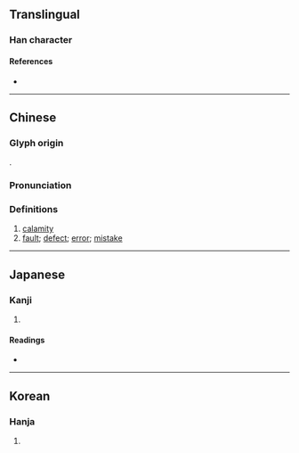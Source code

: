 {{character info/new}}
==Translingual==

===Han character===
{{Han char|rn=30|rad=口|as=05|sn=8|four=28604|canj=HOR,HYR|ids=⿱⿺夂卜口 (G), ⿱⿺夂人口 (TJK)}}

====References====
* {{Han ref|kx=0185.060|dkj=03493|dj=0404.060|hdz=10607.060|uh=548E|ud=21646|bh=A953|bd=43347}}

----

==Chinese==
{{zh-forms}}

===Glyph origin===
{{Han etym}}
{{Han compound|夂|人|口}}.

===Pronunciation===
{{zh-pron
|m=jiù
|c=gau3
|mn=qz:kiǔ/tw,xm,zz:kiū
|mc=y
|oc=y
|ma=
|cat=n
}}

===Definitions===
{{zh-hanzi}}

# [[calamity]]
# [[fault]]; [[defect]]; [[error]]; [[mistake]]

----

==Japanese==

===Kanji===
{{ja-kanji|grade=|rs=口05}}

# {{defn|lang=ja|sort=口05}}

====Readings====
* {{ja-readings|on=[[きゅう]] (kyū), [[こう]] (kō)|kun=[[とが]] (toga), [[とがめる]] (togameru)}}

----

==Korean==

===Hanja===
{{ko-hanja|hangeul=[[구]], [[고]]|rv=gu, go|mr=ku, ko}}

# {{defn|lang=ko|sort=口05}}
